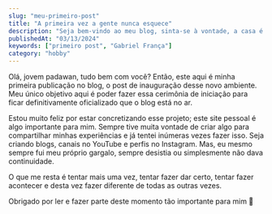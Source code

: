 ```yaml
---
slug: "meu-primeiro-post"
title: "A primeira vez a gente nunca esquece"
description: "Seja bem-vindo ao meu blog, sinta-se à vontade, a casa é sua."
publishedAt: "03/13/2024"
keywords: ["primeiro post", "Gabriel França"]
category: "hobby"
---
```


Olá, jovem padawan, tudo bem com você? Então, este aqui é minha primeira publicação no blog, o post de inauguração desse novo ambiente. Meu único objetivo aqui é poder fazer essa cerimônia de iniciação para ficar definitivamente oficializado que o blog está no ar.

Estou muito feliz por estar concretizando esse projeto; este site pessoal é algo importante para mim. Sempre tive muita vontade de criar algo para compartilhar minhas experiências e já tentei inúmeras vezes fazer isso. Seja criando blogs, canais no YouTube e perfis no Instagram. Mas, eu mesmo sempre fui meu próprio gargalo, sempre desistia ou simplesmente não dava continuidade.

O que me resta é tentar mais uma vez, tentar fazer dar certo, tentar fazer acontecer e desta vez fazer diferente de todas as outras vezes.

Obrigado por ler e fazer parte deste momento tão importante para mim 💖
